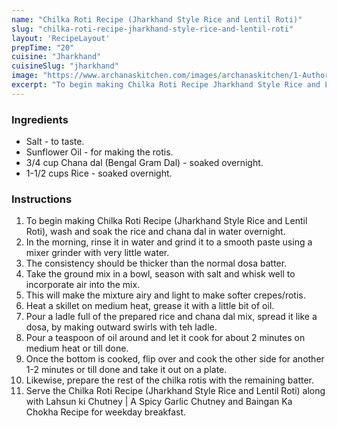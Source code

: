 ---
name: "Chilka Roti Recipe (Jharkhand Style Rice and Lentil Roti)"
slug: "chilka-roti-recipe-jharkhand-style-rice-and-lentil-roti"
layout: 'RecipeLayout'
prepTime: "20"
cuisine: "Jharkhand"
cuisineSlug: "jharkhand"
image: "https://www.archanaskitchen.com/images/archanaskitchen/1-Author/nithya.anantham/Chilka_Roti_Recipe_Jharkhand_Style_Rice_and_Lentil_Roti.jpg"
excerpt: "To begin making Chilka Roti Recipe Jharkhand Style Rice and Lentil Roti, wash and soak the rice and chana dal in water overnight"
---

### Ingredients

- Salt - to taste.
- Sunflower Oil - for making the rotis.
- 3/4 cup Chana dal (Bengal Gram Dal) - soaked overnight.
- 1-1/2 cups Rice - soaked overnight.

### Instructions

1. To begin making Chilka Roti Recipe (Jharkhand Style Rice and Lentil Roti), wash and soak the rice and chana dal in water overnight.
1. In the morning, rinse it in water and grind it to a smooth paste using a mixer grinder with very little water.
1. The consistency should be thicker than the normal dosa batter.
1. Take the ground mix in a bowl, season with salt and whisk well to incorporate air into the mix.
1. This will make the mixture airy and light to make softer crepes/rotis.
1. Heat a skillet on medium heat, grease it with a little bit of oil.
1. Pour a ladle full of the prepared rice and chana dal mix, spread it like a dosa, by making outward swirls with teh ladle.
1. Pour a teaspoon of oil around and let it cook for about 2 minutes on medium heat or till done.
1. Once the bottom is cooked, flip over and cook the other side for another 1-2 minutes or till done and take it out on a plate.
1. Likewise, prepare the rest of the chilka rotis with the remaining batter.
1. Serve the Chilka Roti Recipe (Jharkhand Style Rice and Lentil Roti) along with Lahsun ki Chutney | A Spicy Garlic Chutney and Baingan Ka Chokha Recipe for weekday breakfast.
